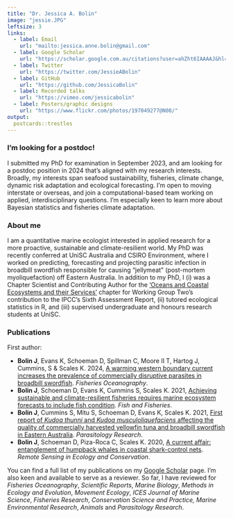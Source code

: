 ```yaml
---
title: "Dr. Jessica A. Bolin"
image: "jessie.JPG"
leftsize: 3
links:
  - label: Email
    url: "mailto:jessica.anne.bolin@gmail.com"
  - label: Google Scholar
    url: "https://scholar.google.com.au/citations?user=ahZht6IAAAAJ&hl=en"
  - label: Twitter
    url: "https://twitter.com/JessieABolin"
  - label: GitHub
    url: "https://github.com/JessicaBolin"
  - label: Recorded talks
    url: "https://vimeo.com/jessicabolin"
  - label: Posters/graphic designs
    url: "https://www.flickr.com/photos/197049277@N08/"
output:
  postcards::trestles
---
```


::: callout-tip
### I'm looking for a postdoc!

I submitted my PhD for examination in September 2023, and am looking for a postdoc position in 2024 that's aligned with my research interests. Broadly, my interests span seafood sustainability, fisheries, climate change, dynamic risk adaptation and ecological forecasting. I'm open to moving interstate or overseas, and join a computational-based team working on applied, interdisciplinary questions. I'm especially keen to learn more about Bayesian statistics and fisheries climate adaptation.
:::

### About me

I am a quantitative marine ecologist interested in applied research for a more proactive, sustainable and climate-resilient world. My PhD was recently conferred at UniSC Australia and CSIRO Environment, where I worked on predicting, forecasting and projecting parasitic infection in broadbill swordfish responsible for causing "jellymeat" (post-mortem myoliquefaction) off Eastern Australia. In addition to my PhD, I (i) was a Chapter Scientist and Contributing Author for the ['Oceans and Coastal Ecosystems and their Services'](https://www.ipcc.ch/report/ar6/wg2/) chapter for Working Group Two's contribution to the IPCC's Sixth Assessment Report, (ii) tutored ecological statistics in R, and (iii) supervised undergraduate and honours research students at UniSC. 

### Publications

First author:

-   **Bolin J**, Evans K, Schoeman D, Spillman C, Moore II T, Hartog J, Cummins, S & Scales K. 2024, [A warming western boundary current increases the prevalence of commercially disruptive parasites in broadbill swordfish](https://doi.org/10.1111/fog.12669). *Fisheries Oceanography*. 
-   **Bolin J**, Schoeman D, Evans K, Cummins S, Scales K. 2021, [Achieving sustainable and climate-resilient fisheries requires marine ecosystem forecasts to include fish condition](https://doi.org/10.1111/faf.12569). *Fish and Fisheries*.
-   **Bolin J**, Cummins S, Mitu S, Schoeman D, Evans K, Scales K. 2021, [First report of *Kudoa thunni* and *Kudoa musculoliquefaciens* affecting the quality of commercially harvested yellowfin tuna and broadbill swordfish in Eastern Australia](https://doi.org/10.1007/s00436-021-07206-8). *Parasitology Research*.
-   **Bolin J**, Schoeman D, Piza-Roca C, Scales K. 2020, [A current affair: entanglement of humpback whales in coastal shark-control nets](https://doi.org/10.1002/rse2.133). *Remote Sensing in Ecology and Conservation*.

You can find a full list of my publications on my [Google Scholar](https://scholar.google.com.au/citations?user=ahZht6IAAAAJ&hl=en) page. I'm also keen and available to serve as a reviewer. So far, I have reviewed for *Fisheries Oceanography*, *Scientific Reports*, *Marine Biology*, *Methods in Ecology and Evolution*, *Movement Ecology*, *ICES Journal of Marine Science*, *Fisheries Research*, *Conservation Science and Practice, Marine Environmental Research*, *Animals* and *Parasitology Research*.
